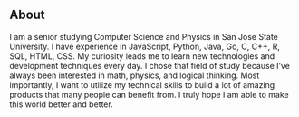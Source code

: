 ## About

I am a senior studying Computer Science and Physics in San Jose State University.
I have experience in JavaScript, Python, Java, Go, C, C++, R, SQL, HTML, CSS.
My curiosity leads me to learn new technologies and development techniques every day.
I chose that field of study because I’ve always been interested in math, physics, and logical thinking.
Most importantly, I want to utilize my technical skills to build a lot of amazing products that many people can benefit from.
I truly hope I am able to make this world better and better.
